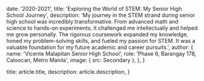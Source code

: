 
  date: '2020-2021',
  title: 'Exploring the World of STEM: My Senior High School Journey',
  description:
    'My journey in the STEM strand during senior high school was incredibly transformative. From advanced math and science to hands-on experiments, it challenged me intellectually and helped me grow personally. The rigorous coursework expanded my knowledge, honed my problem-solving skills, and fueled my passion for STEM. It was a valuable foundation for my future academic and career pursuits.',
  author: {
    name: 'Vicente Malapitan Senior High School',
    role: 'Phase 6, Barangay 178, Caloocan, Metro Manila',
    image: { src: Secondary },
  },
}

  title: article.title,
  description: article.description,
}
